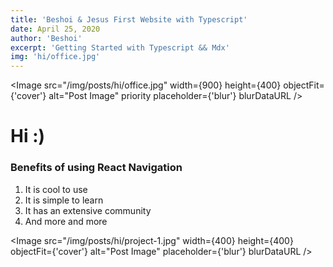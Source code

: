 ```yaml
---
title: 'Beshoi & Jesus First Website with Typescript'
date: April 25, 2020
author: 'Beshoi'
excerpt: 'Getting Started with Typescript && Mdx'
img: 'hi/office.jpg'
---
```



<Meta />

<Image
  src="/img/posts/hi/office.jpg"
  width={900}
  height={400}
  objectFit={'cover'}
  alt="Post Image"
  priority
  placeholder={'blur'}
  blurDataURL
/>

# Hi :)

### Benefits of using React Navigation

1. It is cool to use
2. It is simple to learn
3. It has an extensive community
4. And more and more

<Image
  src="/img/posts/hi/project-1.jpg"
  width={400}
  height={400}
  objectFit={'cover'}
  alt="Post Image"
  placeholder={'blur'}
  blurDataURL
/>
